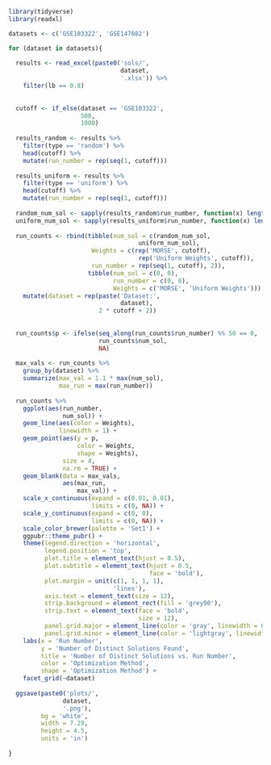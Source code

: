 ```{r}
library(tidyverse)
library(readxl)
```

```{r}
datasets <- c('GSE103322', 'GSE147082')

for (dataset in datasets){
  
  results <- read_excel(paste0('sols/',
                               dataset,
                               '.xlsx')) %>% 
    filter(lb == 0.8)
  
  
  cutoff <- if_else(dataset == 'GSE103322',
                    500,
                    1000)
  
  results_random <- results %>% 
    filter(type == 'random') %>%
    head(cutoff) %>% 
    mutate(run_number = rep(seq(1, cutoff)))
  
  results_uniform <- results %>% 
    filter(type == 'uniform') %>% 
    head(cutoff) %>% 
    mutate(run_number = rep(seq(1, cutoff)))
  
  random_num_sol <- sapply(results_random$run_number, function(x) length(unique(head(results_random$genes, x))))
  uniform_num_sol <- sapply(results_uniform$run_number, function(x) length(unique(head(results_uniform$genes, x))))
    
  run_counts <- rbind(tibble(num_sol = c(random_num_sol,
                                    uniform_num_sol),
                       Weights = c(rep('MORSE', cutoff),
                                    rep('Uniform Weights', cutoff)),
                       run_number = rep(seq(1, cutoff), 2)),
                      tibble(num_sol = c(0, 0),
                             run_number = c(0, 0),
                             Weights = c('MORSE', 'Uniform Weights'))) %>% 
    mutate(dataset = rep(paste('Dataset:',
                               dataset),
                         2 * cutoff + 2))
  
  
  run_counts$p <- ifelse(seq_along(run_counts$run_number) %% 50 == 0,
                         run_counts$num_sol,
                         NA)
  
  max_vals <- run_counts %>%
    group_by(dataset) %>%
    summarize(max_val = 1.1 * max(num_sol),
              max_run = max(run_number))
  
  run_counts %>% 
    ggplot(aes(run_number,
               num_sol)) +
    geom_line(aes(color = Weights),
              linewidth = 1) +
    geom_point(aes(y = p,
                   color = Weights,
                   shape = Weights),
               size = 4,
               na.rm = TRUE) +
    geom_blank(data = max_vals,
               aes(max_run,
                   max_val)) +
    scale_x_continuous(expand = c(0.01, 0.01),
                       limits = c(0, NA)) +
    scale_y_continuous(expand = c(0, 0),
                       limits = c(0, NA)) +
    scale_color_brewer(palette = 'Set1') +
    ggpubr::theme_pubr() +
    theme(legend.direction = 'horizontal',
          legend.position = 'top',
          plot.title = element_text(hjust = 0.5),
          plot.subtitle = element_text(hjust = 0.5,
                                       face = 'bold'),
          plot.margin = unit(c(1, 1, 1, 1),
                             'lines'),
          axis.text = element_text(size = 12),
          strip.background = element_rect(fill = 'grey90'),
          strip.text = element_text(face = 'bold',
                                    size = 12),
          panel.grid.major = element_line(color = 'gray', linewidth = 0.5),
          panel.grid.minor = element_line(color = 'lightgray', linewidth = 0.25)) +
    labs(x = 'Run Number',
         y = 'Number of Distinct Solutions Found',
         title = 'Number of Distinct Solutions vs. Run Number',
         color = 'Optimization Method',
         shape = 'Optimization Method') +
    facet_grid(~dataset)
  
  ggsave(paste0('plots/',
               dataset,
               '.png'),
         bg = 'white',
         width = 7.29,
         height = 4.5,
         units = 'in')
  
}
```
